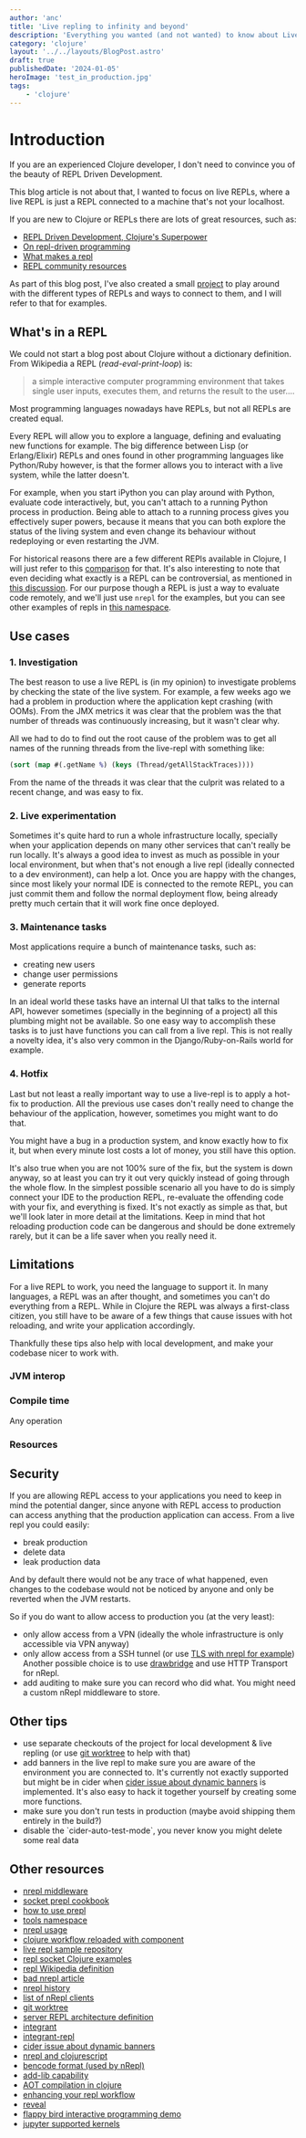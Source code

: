 ```yaml
---
author: 'anc'
title: 'Live repling to infinity and beyond'
description: 'Everything you wanted (and not wanted) to know about Live REPLs'
category: 'clojure'
layout: '../../layouts/BlogPost.astro'
draft: true
publishedDate: '2024-01-05'
heroImage: 'test_in_production.jpg'
tags:
    - 'clojure'
---
```


# Introduction

If you are an experienced Clojure developer, I don't need to convince you of the beauty of REPL Driven Development.
<!-- FIXME: not great sentence -->
This blog article is not about that, I wanted to focus on live REPLs, where a live REPL  is just a REPL connected to a machine that's not your localhost.

<!-- TODO: move the links at the bottom, don't need them all here -->
If you are new to Clojure or REPLs there are lots of great resources, such as:
- [REPL Driven Development, Clojure's
Superpower](https://www.youtube.com/watch?v=gIoadGfm5T8)
- [On repl-driven programming](https://mikelevins.github.io/posts/2020-12-18-repl-driven/)
- [What makes a repl](https://ericnormand.me/podcast/what-makes-a-repl)
- [REPL community resources](https://clojure.org/guides/repl/annex_community_resources)

As part of this blog post, I've also created a small [project](https://github.com/andreacrotti/live-repl) to play around with the different types of REPLs and ways to connect to them, and I will refer to that for examples.

## What's in a REPL

<!-- TODO: is this a dictionary if it's wikipedia? -->
We could not start a blog post about Clojure without a dictionary definition.
From Wikipedia a REPL (*read-eval-print-loop*) is:

> a simple interactive computer programming environment that takes single user inputs, executes them, and returns the result to the user....

Most programming languages nowadays have REPLs, but not all REPLs are created equal.

Every REPL  will allow you to explore a language, defining and evaluating new functions for example.
The big difference between Lisp (or Erlang/Elixir) REPLs and ones found in other programming languages like Python/Ruby however, is that the former allows you to interact with a live system, while the latter doesn't.

For example, when you start iPython you can play around with Python, evaluate code interactively, but, you can't attach to a running Python process in production.
Being able to attach to a running process gives you effectively super powers, because it means that you can both explore the status of the living system and even change its behaviour without redeploying or even restarting the JVM.

For historical reasons there are a few different REPls available in Clojure, I  will just refer to this [comparison](https://nrepl.org/nrepl/1.0/alternatives.html) for that.
It's also interesting to note that even deciding what exactly is a REPL can be controversial, as mentioned in [this discussion](https://groups.google.com/g/clojure-dev/c/Dl3Stw5iRVA/m/D_Kcb-naOx4J).
For our purpose though a REPL is just a way to evaluate code remotely, and we'll just use `nrepl` for the examples, but you can see other examples of repls in [this namespace](https://github.com/AndreaCrotti/live-repl/blob/main/src/system.clj ).

## Use cases

###  1. Investigation

The best reason to use a live REPL is (in my opinion) to investigate problems by checking the state of the live system.
For example, a few weeks ago we had a problem in production where the application kept crashing (with OOMs).
From the JMX metrics it was clear that the problem was the that number of threads was continuously increasing, but it wasn't clear why.

All we had to do to find out the root cause of the problem was to get all names of the running threads from the live-repl with something like:

```clojure
(sort (map #(.getName %) (keys (Thread/getAllStackTraces))))
```

From the name of the threads it was clear that the culprit was related to a recent change, and was easy to fix.

### 2. Live experimentation

Sometimes it's quite hard to run a whole infrastructure locally, specially when your application depends on many other services that can't really be run locally.
It's always a good idea to invest as much as possible in your local environment, but when that's not enough a live repl (ideally connected to a dev environment), can help a lot.
Once you are happy with the changes, since most likely your normal IDE is connected to the remote REPL, you can just commit them and follow the normal deployment flow, being already pretty much certain that it will work fine once deployed.

### 3. Maintenance tasks

Most applications require a bunch of maintenance tasks, such as:
- creating new users
- change user permissions
- generate reports

In an ideal world these tasks have an internal UI that talks to the internal API, however sometimes (specially in the beginning of a project) all this plumbing might not be available.
So one easy way to accomplish these tasks is to just have functions you can call from a live repl.
This is not really a novelty idea, it's also very common in the Django/Ruby-on-Rails world for example.

### 4. Hotfix

Last but not least a really important way to use a live-repl is to apply a hot-fix to production.
All the previous use cases don't really need to change the behaviour of the application, however, sometimes you might want to do that.

You might have a bug in a production system, and know exactly how to fix it, but when every minute lost costs a lot of money, you still have this option.

It's also true when you are not 100% sure of the fix, but the system is down anyway, so at least you can try it out very quickly instead of going through the whole flow.
In the simplest possible scenario all you have to do is simply connect your IDE to the production REPL, re-evaluate the offending code with your fix, and everything is fixed.
It's not exactly as simple as that, but we'll look later in more detail at the limitations.
Keep in mind that hot reloading production code can be dangerous and should be done extremely rarely, but it can be a life saver when you really need it.

## Limitations

For a live REPL to work, you need the language to support it.
In many languages, a  REPL was an after thought, and sometimes you can't do everything from a REPL.
While in Clojure the REPL was always a first-class citizen, you still have to be aware of a few things that cause issues with hot reloading, and write your application accordingly.

Thankfully these tips also help with local development, and make your codebase nicer to work with.

### JVM interop

### Compile time

Any operation

### Resources

## Security

If you are allowing REPL access to your applications you need to keep in mind the potential danger, since anyone with REPL access to production can access anything that the production application can access.
From a live repl you could easily:
- break production
- delete data
- leak production data

And by default there would not be any trace of what happened, even changes to the codebase would not be noticed by anyone and only be reverted when the JVM restarts.

So if you do want to allow access to production you (at the very least):
- only allow access from a VPN (ideally the whole infrastructure is only accessible via VPN anyway)
- only allow access from a SSH tunnel (or use [TLS with nrepl for example](https://nrepl.org/nrepl/usage/tls.html))
  Another possible choice is to use [drawbridge](https://github.com/nrepl/drawbridge) and use HTTP Transport for nRepl.
- add auditing to make sure you can record who did what.
  You might need a custom nRepl middleware to store.

## Other tips

- use separate checkouts of the project for local development & live repling (or use [git worktree](https://git-scm.com/docs/git-worktree) to help with that)
- add banners in the live repl to make sure you are aware of the environment you are connected to.
  It's currently not exactly supported but might be in cider when [cider issue about dynamic banners](https://github.com/clojure-emacs/cider/issues/3599) is implemented.
  It's also easy to hack it together yourself by creating some more functions.
- make sure you don't run tests in production (maybe avoid shipping them entirely in the build?)
- disable the \`cider-auto-test-mode\`, you never know you might delete some real data

## Other resources

- [nrepl middleware](https://nrepl.org/nrepl/design/middleware.html)
- [socket prepl cookbook](https://oli.me.uk/clojure-socket-prepl-cookbook/)
- [how to use prepl](https://blog.jakubholy.net/how-to-use-clojure-1.10-prepl/)
- [tools namespace](https://github.com/clojure/tools.namespace)
- [nrepl usage](https://nrepl.org/nrepl/usage/tls.html)
- [clojure workflow reloaded with component](https://cognitect.com/blog/2013/06/04/clojure-workflow-reloaded)
- [live repl sample repository](https://github.com/andreacrotti/live-repl)
- [repl socket Clojure examples](https://en.wikibooks.org/wiki/Clojure_Programming/Examples/REPL_Socket)
- [repl Wikipedia definition](https://en.wikipedia.org/wiki/Read%E2%80%93eval%E2%80%93loop)
- [bad nrepl article](https://metaredux.com/posts/2023/03/26/bad-nrepl.html)
- [nrepl history](https://nrepl.org/nrepl/about/history.html)
- [list of nRepl clients](https://nrepl.org/nrepl/usage/clients.html)
- [git worktree](https://git-scm.com/docs/git-worktree)
- [server REPL architecture definition](https://archive.clojure.org/design-wiki/display/design/Socket%2BServer%2BREPL.html)
- [integrant](https://github.com/weavejester/integrant)
- [integrant-repl](https://github.com/weavejester/integrant-repl)
- [cider issue about dynamic banners](https://github.com/clojure-emacs/cider/issues/3599)
- [nrepl and clojurescript](https://docs.cider.mx/cider/cljs/overview.html#nrepl-and-clojurescript)
- [bencode format (used by nRepl)](https://en.wikipedia.org/wiki/Bencodehttps://en.wikipedia.org/wiki/Bencode)
- [add-lib capability](https://insideclojure.org/2018/05/04/add-lib/)
- [AOT compilation in clojure](https://clojure.org/reference/compilation)
- [enhancing your repl workflow](https://clojure.org/guides/repl/enhancing_your_repl_workflow)
- [reveal](https://vlaaad.github.io/reveal/)
- [flappy bird interactive programming demo](https://www.youtube.com/watch?v=KZjFVdU8VLI )
- [jupyter supported kernels](https://github.com/jupyter/jupyter/wiki/Jupyter-kernels)

